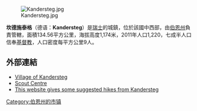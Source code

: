 [[Image:Kandersteg.jpg|right]]

'''坎德施泰格'''（德语：'''Kandersteg'''）是[[瑞士|瑞士]]的城鎮，位於該國中西部，由[[伯恩州|伯恩州]]負責管轄，面積134.56平方公里，海拔高度1,174米，2011年人口1,220，七成半人口信奉[[基督教|基督教]]，人口密度每平方公里9人。

==外部連結==
* [https://web.archive.org/web/20090912202410/http://www.kandersteg.ch/ Village of Kandersteg]
* [https://web.archive.org/web/20171209075405/http://www.kisc.ch/ Scout Centre]
* [https://web.archive.org/web/20091027005628/http://geocities.com/raboneuk/   This website gives some suggested hikes from Kandersteg]

{{Switzerland-geo-stub}}
[[Category:伯恩州的市镇|Category:伯恩州的市镇]]